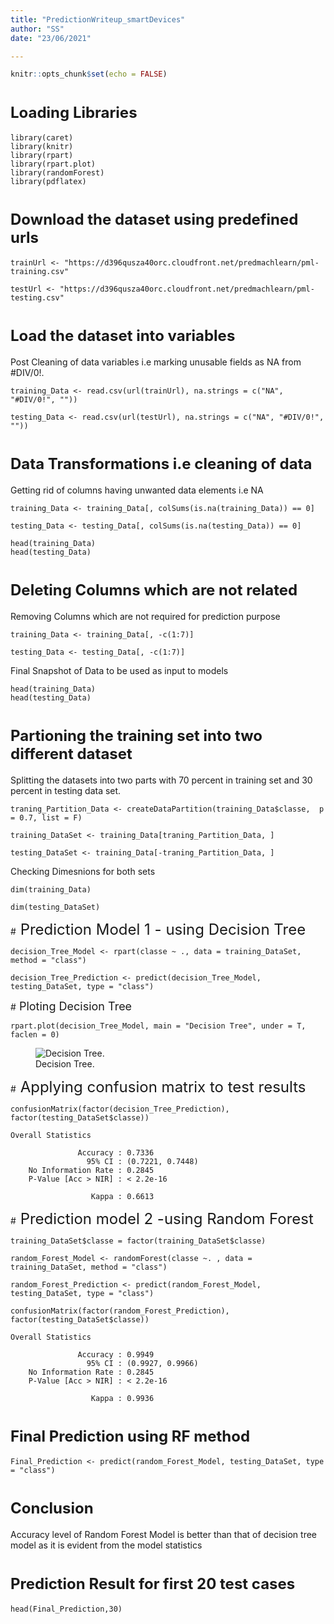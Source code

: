 ---
title: "PredictionWriteup_smartDevices"
author: "SS"
date: "23/06/2021"

---

```{r setup, include=FALSE}
knitr::opts_chunk$set(echo = FALSE)
```

# <font size = "5"> Loading Libraries </font> 

```
library(caret)
library(knitr)
library(rpart)
library(rpart.plot)
library(randomForest)
library(pdflatex)
```

# <font size = "5"> Download the dataset using predefined urls </font>

```
trainUrl <- "https://d396qusza40orc.cloudfront.net/predmachlearn/pml-training.csv"

testUrl <- "https://d396qusza40orc.cloudfront.net/predmachlearn/pml-testing.csv"

```

# <font size = "5">  Load the dataset into variables </font>
Post Cleaning of data variables i.e marking unusable fields as NA from #DIV/0!.

```
training_Data <- read.csv(url(trainUrl), na.strings = c("NA", "#DIV/0!", ""))

testing_Data <- read.csv(url(testUrl), na.strings = c("NA", "#DIV/0!", ""))
```

# <font size = "5">  Data Transformations i.e cleaning of data </font>
Getting rid of columns having unwanted data elements i.e NA

```
training_Data <- training_Data[, colSums(is.na(training_Data)) == 0]

testing_Data <- testing_Data[, colSums(is.na(testing_Data)) == 0]
```


```
head(training_Data)
head(testing_Data)
```

# <font size = "5">  Deleting Columns which are not related </font>

Removing Columns which are not required for prediction purpose

```
training_Data <- training_Data[, -c(1:7)]

testing_Data <- testing_Data[, -c(1:7)]
```

Final Snapshot of Data to be used as input to models
```
head(training_Data)
head(testing_Data)
```

# <font size = "5"> Partioning the training set into two different dataset </font>

Splitting the datasets into two parts with 70 percent in training set and 30 percent in testing data set.

```
traning_Partition_Data <- createDataPartition(training_Data$classe,  p = 0.7, list = F)

training_DataSet <- training_Data[traning_Partition_Data, ]

testing_DataSet <- training_Data[-traning_Partition_Data, ]
```

Checking Dimesnions for both sets

```
dim(training_Data)

dim(testing_DataSet)
```
#<font size = "5">  Prediction Model 1 - using Decision Tree </font>

```
decision_Tree_Model <- rpart(classe ~ ., data = training_DataSet, method = "class")

decision_Tree_Prediction <- predict(decision_Tree_Model, testing_DataSet, type = "class")
```

#<font size = "4">  Ploting Decision Tree </font>

```
rpart.plot(decision_Tree_Model, main = "Decision Tree", under = T, faclen = 0)
```
![Decision Tree.](C:/Users/subhadeep/Desktop/c798190d-e50f-4e8f-a191-d7eca9c7062b.png)

#<font size = "5">  Applying confusion matrix to test results </font>

```
confusionMatrix(factor(decision_Tree_Prediction), factor(testing_DataSet$classe))
```
```
Overall Statistics
                                          
               Accuracy : 0.7336          
                 95% CI : (0.7221, 0.7448)
    No Information Rate : 0.2845          
    P-Value [Acc > NIR] : < 2.2e-16       
                                          
                  Kappa : 0.6613     
```


#<font size = "5">  Prediction model 2 -using  Random Forest </font>

```
training_DataSet$classe = factor(training_DataSet$classe)

random_Forest_Model <- randomForest(classe ~. , data = training_DataSet, method = "class")

random_Forest_Prediction <- predict(random_Forest_Model, testing_DataSet, type = "class")

confusionMatrix(factor(random_Forest_Prediction), factor(testing_DataSet$classe))

```
```
Overall Statistics
                                          
               Accuracy : 0.9949          
                 95% CI : (0.9927, 0.9966)
    No Information Rate : 0.2845          
    P-Value [Acc > NIR] : < 2.2e-16       
                                          
                  Kappa : 0.9936           
```


# <font size = "5">  Final Prediction using RF method </font>

```
Final_Prediction <- predict(random_Forest_Model, testing_DataSet, type = "class")
```


# <font size = "5">Conclusion </font>

Accuracy level of Random Forest Model is better than that of decision tree model as it is evident from the model statistics

# <font size = "5"> Prediction Result for first 20 test cases </font>

```
head(Final_Prediction,30)
```
